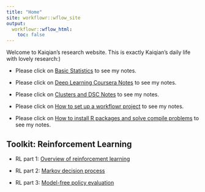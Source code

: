 ```yaml
---
title: "Home"
site: workflowr::wflow_site
output:
  workflowr::wflow_html:
    toc: false
---
```


Welcome to Kaiqian's research website. This is exactly Kaiqian's daily life with lovely research:)

* Please click on [Basic Statistics](basic_statistics.html) to see my notes.

* Please click on [Deep Learning Coursera Notes](deep_learning_coursera.html) to see my notes.

* Please click on [Clusters and DSC Notes](use_cluster_and_dsc.html) to see my notes.

* Please click on [How to set up a workflowr project](set_up_wflowr_project.html) to see my notes.

* Please click on [How to install R packages and solve compile problems](package_install.html) to see my notes.

## Toolkit: Reinforcement Learning

* RL part 1: [Overview of reinforcement learning](RL-1.html)

* RL part 2: [Markov decision process](RL-2.html)

* RL part 3: [Model-free policy evaluation](RL-3.html)


